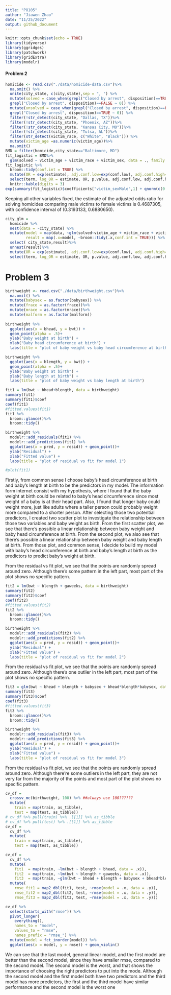 ```yaml
---
title: "P8105"
author: "Jiawen Zhao"
date: "11/25/2022"
output: github_document
---
```


```r
knitr::opts_chunk$set(echo = TRUE)
library(tidyverse)
library(ggridges)
library(patchwork)
library(gridExtra)
library(modelr)
```

#### Problem 2

```r
homicide <- read.csv("./data/homicide-data.csv")%>% 
  na.omit() %>% 
  unite(city_state, c(city,state),sep = ", ") %>% 
  mutate(solved = case_when(grepl("Closed by arrest", disposition)==TRUE ~ 1,
  grepl("Closed by arrest", disposition)==FALSE ~ 0)) %>% 
  mutate(unsolved = case_when(grepl("Closed by arrest", disposition)==FALSE ~ 1,
  grepl("Closed by arrest", disposition)==TRUE ~ 0)) %>% 
  filter(!str_detect(city_state, "Dallas, TX"))%>% 
  filter(!str_detect(city_state, "Phoenix, AZ"))%>% 
  filter(!str_detect(city_state, "Kansas City, MO"))%>% 
  filter(!str_detect(city_state, "Tulsa, AL"))%>% 
  filter(str_detect(victim_race, c("White", "Black"))) %>% 
  mutate(victim_age =as.numeric(victim_age))%>% 
  na.omit()
BMD = filter(homicide,city_state=="Baltimore, MD")
fit_logistic = BMD%>% 
  glm(solved ~ victim_age + victim_race + victim_sex, data = ., family = binomial())
fit_logistic %>% 
  broom::tidy(conf.int = TRUE) %>% 
  mutate(OR = exp(estimate), adj.conf.low=exp(conf.low), adj.conf.high=exp(conf.high)) %>%
  select(term, log_OR = estimate, OR, p.value, adj.conf.low, adj.conf.high, conf.low, conf.high) %>% 
  knitr::kable(digits = 3)
exp(summary(fit_logistic)$coefficients["victim_sexMale",1] + qnorm(c(0.025,0.5,0.975)) * summary(fit_logistic)$coefficients["victim_sexMale",2])
```

Keeping all other variables fixed, the estimate of the adjusted odds ratio for solving homicides comparing male victims to female victims is 0.4687305, with confidence interval of (0.3193133, 0.6880650).

```r
city_glm = 
  homicide %>%
  nest(data = -city_state) %>% 
  mutate(model = map(data, ~glm(solved~victim_age + victim_race + victim_sex, data = ., family = binomial())),
         result = map(.x=model, ~broom::tidy(.x,conf.int = TRUE))) %>% 
  select( city_state,result)%>% 
  unnest(result)%>% 
  mutate(OR = exp(estimate), adj.conf.low=exp(conf.low), adj.conf.high=exp(conf.high)) %>%
  select(term, log_OR = estimate, OR, p.value, adj.conf.low, adj.conf.high) 

```


# Problem 3

```r
birthweight <- read.csv("./data/birthweight.csv")%>% 
  na.omit() %>% 
  mutate(babysex = as.factor(babysex)) %>% 
  mutate(frace = as.factor(frace))%>% 
  mutate(mrace = as.factor(mrace))%>% 
  mutate(malform = as.factor(malform))
  
birthweight %>% 
  ggplot(aes(x = bhead, y = bwt)) + 
  geom_point(alpha = .5)+
  ylab("Baby weight at birth") +
  xlab("Baby head circumference at birth") +
  labs(title = "plot of baby weight vs baby head circumference at birth")

birthweight %>% 
  ggplot(aes(x = blength, y = bwt)) + 
  geom_point(alpha = .5)+
  ylab("Baby weight at birth") +
  xlab("Baby length at birth") +
  labs(title = "plot of baby weight vs baby length at birth")

fit1 = lm(bwt ~ bhead+blength, data = birthweight)
summary(fit1)
summary(fit1)$coef
coef(fit1)
#fitted.values(fit1)
fit1 %>% 
  broom::glance()%>% 
  broom::tidy()

birthweight %>% 
  modelr::add_residuals(fit1) %>% 
  modelr::add_predictions(fit1) %>%
  ggplot(aes(x = pred, y = resid)) + geom_point()+
  ylab("Residual") +
  xlab("Fitted value") +
  labs(title = "plot of residual vs fit for model 1")

#plot(fit1)
```


Firstly, from common sense I choose baby’s head circumference at birth and baby’s length at birth to be the predictors in my model. The information form internet consist with my hypothesis, where I found that the baby weight at birth could be related to baby's head circumference since most weight of a baby is at their head part. Also, I found that longer baby could weight more, just like adults where a taller person could probably weight more compared to a shorter person. After selecting those two potential predictors, I created two scatter plot to investigate the relationship between those two variables and baby weight as birth. From the first scatter plot, we see that there's possible a linear relationship between baby weight and baby head circumference at birth. From the second plot, we also see that there's possible a linear relationship between baby weight and baby length at birth. From those plot, and common sense, I decide to build my model with baby’s head circumference at birth and baby’s length at birth as the predictors to predict baby's weight at birth.


From the residual vs fit plot, we see that the points are randomly spread around zero. Although there's some pattern in the left part, most part of the plot shows no specific pattern. 

```r
fit2 = lm(bwt ~ blength + gaweeks, data = birthweight)
summary(fit2)
summary(fit2)$coef
coef(fit2)
#fitted.values(fit2)
fit2 %>% 
  broom::glance()%>% 
  broom::tidy()

birthweight %>% 
  modelr::add_residuals(fit2) %>% 
  modelr::add_predictions(fit2) %>%
  ggplot(aes(x = pred, y = resid)) + geom_point()+
  ylab("Residual") +
  xlab("Fitted value") +
  labs(title = "plot of residual vs fit for model 2")

```

From the residual vs fit plot, we see that the points are randomly spread around zero. Although there's one outlier in the left part, most part of the plot shows no specific pattern. 

```r
fit3 = glm(bwt ~ bhead + blength + babysex + bhead*blength*babysex, data = birthweight)
summary(fit3)
summary(fit3)$coef
coef(fit3)
#fitted.values(fit3)
fit3 %>% 
  broom::glance()%>% 
  broom::tidy()

birthweight %>% 
  modelr::add_residuals(fit3) %>% 
  modelr::add_predictions(fit3) %>%
  ggplot(aes(x = pred, y = resid)) + geom_point()+
  ylab("Residual") +
  xlab("Fitted value") +
  labs(title = "plot of residual vs fit for model 3")

```

From the residual vs fit plot, we see that the points are randomly spread around zero. Although there're some outliers in the left part, they are not very far from the majority of the points and most part of the plot shows no specific pattern. 

```r
cv_df =
  crossv_mc(birthweight, 100) %>% ##always use 100??????
  mutate(
    train = map(train, as_tibble),
    test = map(test, as_tibble))
# cv_df %>% pull(train) %>% .[[1]] %>% as_tibble
# cv_df %>% pull(test) %>% .[[1]] %>% as_tibble
cv_df =
  cv_df %>% 
  mutate(
    train = map(train, as_tibble),
    test = map(test, as_tibble))
```

```r
cv_df = 
  cv_df %>% 
  mutate(
    fit1  = map(train, ~lm(bwt ~ blength + bhead, data = .x)),
    fit2  = map(train, ~lm(bwt ~ blength + gaweeks, data = .x)),
    fit3  = map(train, ~glm(bwt ~ bhead + blength + babysex + bhead*blength*babysex, data = .x))) %>% 
  mutate(
    rmse_fit1 = map2_dbl(fit1, test, ~rmse(model = .x, data = .y)),
    rmse_fit2 = map2_dbl(fit2, test, ~rmse(model = .x, data = .y)),
    rmse_fit3 = map2_dbl(fit3, test, ~rmse(model = .x, data = .y)))

```


```r
cv_df %>% 
  select(starts_with("rmse")) %>% 
  pivot_longer(
    everything(),
    names_to = "model", 
    values_to = "rmse",
    names_prefix = "rmse_") %>% 
  mutate(model = fct_inorder(model)) %>% 
  ggplot(aes(x = model, y = rmse)) + geom_violin()

```


We can see that the last model, general linear model, and the first model are better than the second model, since they have smaller rmse, compared to the second model. The second model is the worst, and that shows the importance of choosing the right predictors to put into the mode. Although the second model and the first model both have two predictors and the third model has more predictors, the first and the third model have similar performance and the second model is the worst one

